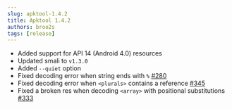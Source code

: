 ```yaml
---
slug: apktool-1.4.2
title: Apktool 1.4.2
authors: broo2s
tags: [release]
---
```


- Added support for API 14 (Android 4.0) resources
- Updated smali to `v1.3.0`
- Added `--quiet` option
- Fixed decoding error when string ends with `%` [#280](https://github.com/iBotPeaches/Apktool/issues/280)
- Fixed decoding error when `<plurals>` contains a reference [#345](https://github.com/iBotPeaches/Apktool/issues/345)
- Fixed a broken res when decoding `<array>` with positional substitutions [#333](https://github.com/iBotPeaches/Apktool/issues/333)
